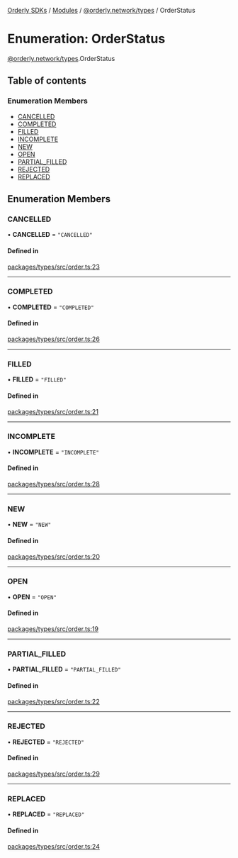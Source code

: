 [Orderly SDKs](./../README) / [Modules](./../modules) / [@orderly.network/types](./../modules/orderly_network_types) / OrderStatus

# Enumeration: OrderStatus

[@orderly.network/types](./../modules/orderly_network_types).OrderStatus

## Table of contents

### Enumeration Members

- [CANCELLED](./orderly_network_types.OrderStatus#cancelled)
- [COMPLETED](./orderly_network_types.OrderStatus#completed)
- [FILLED](./orderly_network_types.OrderStatus#filled)
- [INCOMPLETE](./orderly_network_types.OrderStatus#incomplete)
- [NEW](./orderly_network_types.OrderStatus#new)
- [OPEN](./orderly_network_types.OrderStatus#open)
- [PARTIAL\_FILLED](./orderly_network_types.OrderStatus#partial_filled)
- [REJECTED](./orderly_network_types.OrderStatus#rejected)
- [REPLACED](./orderly_network_types.OrderStatus#replaced)

## Enumeration Members

### CANCELLED

• **CANCELLED** = ``"CANCELLED"``

#### Defined in

[packages/types/src/order.ts:23](./https://gitlab.com/orderlynetwork/orderly-fe/orderly-web/-/blob/3f38d838/packages/types/src/order.ts#L23)

___

### COMPLETED

• **COMPLETED** = ``"COMPLETED"``

#### Defined in

[packages/types/src/order.ts:26](./https://gitlab.com/orderlynetwork/orderly-fe/orderly-web/-/blob/3f38d838/packages/types/src/order.ts#L26)

___

### FILLED

• **FILLED** = ``"FILLED"``

#### Defined in

[packages/types/src/order.ts:21](./https://gitlab.com/orderlynetwork/orderly-fe/orderly-web/-/blob/3f38d838/packages/types/src/order.ts#L21)

___

### INCOMPLETE

• **INCOMPLETE** = ``"INCOMPLETE"``

#### Defined in

[packages/types/src/order.ts:28](./https://gitlab.com/orderlynetwork/orderly-fe/orderly-web/-/blob/3f38d838/packages/types/src/order.ts#L28)

___

### NEW

• **NEW** = ``"NEW"``

#### Defined in

[packages/types/src/order.ts:20](./https://gitlab.com/orderlynetwork/orderly-fe/orderly-web/-/blob/3f38d838/packages/types/src/order.ts#L20)

___

### OPEN

• **OPEN** = ``"OPEN"``

#### Defined in

[packages/types/src/order.ts:19](./https://gitlab.com/orderlynetwork/orderly-fe/orderly-web/-/blob/3f38d838/packages/types/src/order.ts#L19)

___

### PARTIAL\_FILLED

• **PARTIAL\_FILLED** = ``"PARTIAL_FILLED"``

#### Defined in

[packages/types/src/order.ts:22](./https://gitlab.com/orderlynetwork/orderly-fe/orderly-web/-/blob/3f38d838/packages/types/src/order.ts#L22)

___

### REJECTED

• **REJECTED** = ``"REJECTED"``

#### Defined in

[packages/types/src/order.ts:29](./https://gitlab.com/orderlynetwork/orderly-fe/orderly-web/-/blob/3f38d838/packages/types/src/order.ts#L29)

___

### REPLACED

• **REPLACED** = ``"REPLACED"``

#### Defined in

[packages/types/src/order.ts:24](./https://gitlab.com/orderlynetwork/orderly-fe/orderly-web/-/blob/3f38d838/packages/types/src/order.ts#L24)
